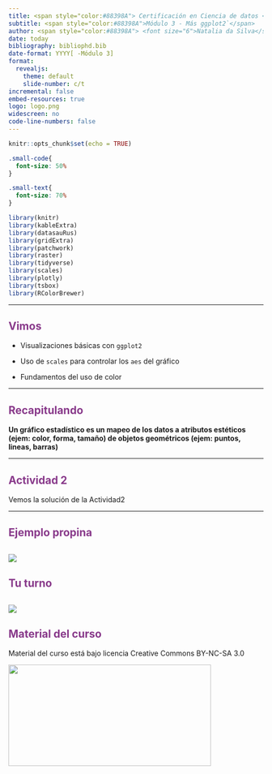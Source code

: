 ```yaml
---
title: <span style="color:#88398A"> Certificación en Ciencia de datos </span>
subtitle: <span style="color:#88398A">Módulo 3 - Más ggplot2`</span>
author: <span style="color:#88398A"> <font size="6">Natalia da Silva</span></font>
date: today
bibliography: bibliophd.bib
date-format: YYYY[ -Módulo 3]
format:
  revealjs: 
    theme: default
    slide-number: c/t
incremental: false
embed-resources: true
logo: logo.png
widescreen: no
code-line-numbers: false
---
```


```r
knitr::opts_chunk$set(echo = TRUE)
```

```css
.small-code{
  font-size: 50%  
}
```

```css
.small-text{
  font-size: 70%  
}
```

```r
library(knitr)
library(kableExtra)
library(datasauRus)
library(gridExtra)
library(patchwork)
library(raster)
library(tidyverse)
library(scales)
library(plotly)
library(tsbox)
library(RColorBrewer)
```
---

## <span style="color:#88398A"> Vimos </span>

-  Visualizaciones básicas con `ggplot2`

-  Uso de `scales` para controlar los `aes` del gráfico

-  Fundamentos del uso de color

---

## <span style="color:#88398A"> Recapitulando</span>

**Un  gráfico estadístico es un mapeo de los datos a atributos estéticos (ejem: color, forma, tamaño) de objetos geométricos (ejem: puntos, lineas, barras)**



---

## <span style="color:#88398A"> Actividad 2</span>

Vemos la solución de la Actividad2


---


## <span style="color:#88398A"> Ejemplo propina </span>

![](https://i.giphy.com/media/v1.Y2lkPTc5MGI3NjExa21ubjIwc3ZpaXo5djF1dGR6eGhqY3BnMzl3eXZkMXpqejV3N2dsMiZlcD12MV9pbnRlcm5hbF9naWZfYnlfaWQmY3Q9Zw/o0vwzuFwCGAFO/giphy.gif)
---



## <span style="color:#88398A">Tu turno </span>
![](https://i.giphy.com/media/v1.Y2lkPTc5MGI3NjExNmhhZGtteXExcnh6OTN4NHAxamd3ZXl3eWVqMHU0MTM5cHQ5djI2diZlcD12MV9pbnRlcm5hbF9naWZfYnlfaWQmY3Q9Zw/fHlLVZr01n55jXMzQc/giphy.gif)
---


## <span style="color:#88398A">Material del curso</span>

Material del curso está bajo licencia Creative Commons BY-NC-SA 3.0

<img src="cc.png" height="200px" width="400px" />
